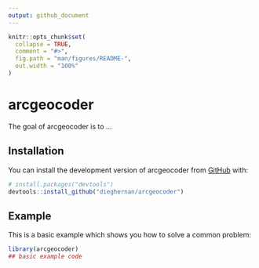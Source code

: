 ```yaml
---
output: github_document
---
```


<!-- README.md is generated from README.Rmd. Please edit that file -->

```r
knitr::opts_chunk$set(
  collapse = TRUE,
  comment = "#>",
  fig.path = "man/figures/README-",
  out.width = "100%"
)
```

# arcgeocoder

<!-- badges: start -->
<!-- badges: end -->

The goal of arcgeocoder is to ...

## Installation

You can install the development version of arcgeocoder from [GitHub](https://github.com/) with:

``` r
# install.packages("devtools")
devtools::install_github("dieghernan/arcgeocoder")
```

## Example

This is a basic example which shows you how to solve a common problem:

```r
library(arcgeocoder)
## basic example code
```
